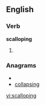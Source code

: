 ==English==

===Verb===
'''scalloping'''

# {{present participle of|[[scallop]]}}

===Anagrams===
* {{alphagram|acgillnops}}
* [[collapsing#English|collapsing]]

[[vi:scalloping]]